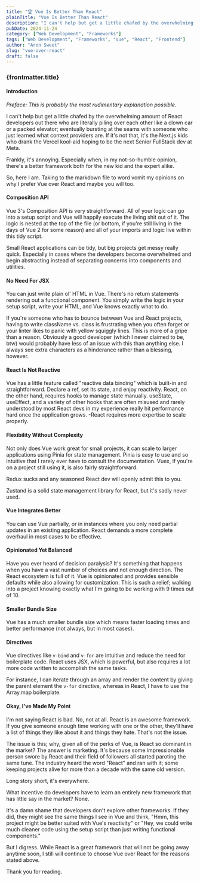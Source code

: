 ```yaml
---
title: "🏆 Vue Is Better Than React"
plainTitle: "Vue Is Better Than React"
description: "I can't help but get a little chafed by the overwhelming amount of React developers out there who are literally piling over each other like a clown car or a packed elevator; eventually bursting at the seams with someone who just learned what context providers are. If it's not that, it's the Next.js kids who drank the Vercel kool-aid hoping to be the next Senior FullStack dev at Meta."
pubDate: 2024-11-24
category: ["Web Development", "Frameworks"]
tags: ["Web Development", "Frameworks", "Vue", "React", "Frontend"]
author: "Aron Sweet"
slug: "vue-over-react"
draft: false
---
```


### {frontmatter.title}

#### Introduction

_Preface: This is probably the most rudimentary explanation possible._

I can't help but get a little chafed by the overwhelming amount of React developers out there who are literally piling over each other like a clown car or a packed elevator; eventually bursting at the seams with someone who just learned what context providers are. If it's not that, it's the Next.js kids who drank the Vercel kool-aid hoping to be the next Senior FullStack dev at Meta.

Frankly, it's annoying. Especially when, in my not-so-humble opinion, there's a better framework both for the new kid and the expert alike.

So, here I am. Taking to the markdown file to word vomit my opinions on why I prefer Vue over React and maybe you will too.

#### Composition API

Vue 3's Composition API is very straightforward. All of your logic can go into a
setup script and Vue will happily execute the living shit out of it. The logic is nested at the top of the file (or bottom, if you're still living in the days of Vue 2 for some reason) and all of your imports and logic live within this tidy script.

Small React applications can be tidy, but big projects get messy really quick. Especially in cases where the developers become overwhelmed and begin abstracting instead of separating concerns into components and utilities.

#### No Need For JSX

You can just write plain ol' HTML in Vue. There's no return statements rendering out a functional component. You simply write the logic in your setup script, write your HTML, and Vue knows exactly what to do.

If you're someone who has to bounce between Vue and React projects, having to write className vs. class is frustrating when you often forget or your linter likes to panic with yellow squiggly lines. This is more of a gripe than a reason. Obviously a good developer (which I never claimed to be, btw) would probably have less of an issue with this than anything else. I always see extra characters as a hinderance rather than a blessing, however.

#### React Is Not Reactive

Vue has a little feature called "reactive data binding" which is built-in and straightforward. Declare a ref, set its state, and enjoy reactivity. React, on the other hand, requires hooks to manage state manually. useState, useEffect, and a variety of other hooks that are often misused and rarely understood by most React devs in my experience really hit performance hard once the application grows. -React requires more expertise to scale properly.

#### Flexibility Without Complexity

Not only does Vue work great for small projects, it can scale to larger applications using Pinia for state management. Pinia is easy to use and so intuitive that I rarely ever have to consult the documentation. Vuex, if you're on a project still using it, is also fairly straightforward.

Redux sucks and any seasoned React dev will openly admit this to you.

Zustand is a solid state management library for React, but it's sadly never used.

#### Vue Integrates Better

You can use Vue partially, or in instances where you only need partial updates in an existing application. React demands a more complete overhaul in most cases to be effective.

#### Opinionated Yet Balanced

Have you ever heard of decision paralysis? It's something that happens when you have a vast number of choices and not enough direction. The React ecosystem is full of it. Vue is opinionated and provides sensible defaults while also allowing for customization. This is such a relief; walking into a project knowing exactly what I'm going to be working with 9 times out of 10.

#### Smaller Bundle Size

Vue has a much smaller bundle size which means faster loading times and better performance (not always, but in most cases).

#### Directives

Vue directives like `v-bind` and `v-for` are intuitive and reduce the need for boilerplate code. React uses JSX, which is powerful, but also requires a lot more code written to accomplish the same tasks.

For instance, I can iterate through an array and render the content by giving the parent element the `v-for` directive, whereas in React, I have to use the Array.map boilerplate.

#### Okay, I've Made My Point

I'm not saying React is bad. No, not at all. React is an awesome framework. If you give someone enough time working with one or the other, they'll have a list of things they like about it and things they hate. That's not the issue.

The issue is this; why, given all of the perks of Vue, is React so dominant in the market? The answer is marketing. It's because some impressionable person swore by React and their field of followers all started paroting the same tune. The industry heard the word "React" and ran with it; some keeping projects alive for more than a decade with the same old version.

Long story short, it's everywhere.

What incentive do developers have to learn an entirely new framework that has little say in the market? None.

It's a damn shame that developers don't explore other frameworks. If they did, they might see the same things I see in Vue and think, "Hmm, this project might be better suited with Vue's reactivity" or "Hey, we could write much cleaner code using the setup script than just writing functional components."

But I digress. While React is a great framework that will not be going away anytime soon, I still will continue to choose Vue over React for the reasons stated above.

Thank you for reading.
